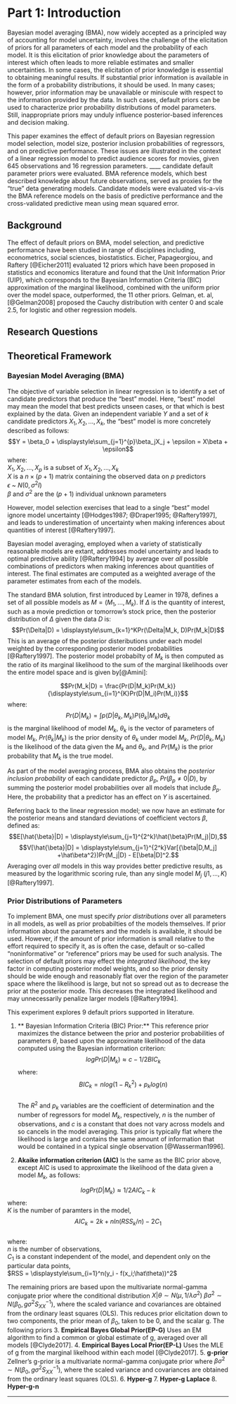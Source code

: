 # Part 1: Introduction
Bayesian model averaging (BMA), now widely accepted as a principled way of accounting for model uncertainty, involves the challenge of the elicitation of priors for all parameters of each model and the probability of each model. It is this elicitation of prior knowledge about the parameters of interest which often leads to more reliable estimates and smaller uncertainties. In some cases, the elicitation of prior knowledge is essential to obtaining meaningful results. If substantial prior information is available in the form of a probability distributions, it should be used. In many cases; however, prior information may be unavailable or miniscule with respect to the information provided by the data. In such cases, default priors can be used to characterize prior probability distributions of model parameters. Still, inappropriate priors may unduly influence posterior-based inferences and decision making. 

This paper examines the effect of default priors on Bayesian regression model selection, model size, posterior inclusion probabilities of regressors, and on predictive performance. These issues are illustrated in the context of a linear regression model to predict audience scores for movies, given 645 observations and 16 regression parameters. ____ candidate default parameter priors were evaluated.  BMA reference models, which best described knowledge about future observations, served as proxies for the "true" deta generating models. Candidate models were evaluated vis-a-vis the BMA reference models on the basis of predictive performance and the cross-validated predictive mean using mean squared error.   

## Background
The effect of default priors on BMA, model selection, and predictive performance have been studied in range of disciplines including, econometrics, social sciences, biostatistics. Eicher, Papageorgiou, and Raftery [@Eicher2011] evaluated 12 priors which have been proposed in statistics and economics literature and found that the Unit Information Prior (UIP), which corresponds to the Bayesian Information Criteria (BIC) approximation of the marginal likelihood, combined with the uniform prior over the model space, outperformed, the 11 other priors.  Gelman, et. al, [@Gelman2008] proposed the Cauchy distribution with center 0 and scale 2.5, for logistic and other regression models. 




## Research Questions

## Theoretical Framework
### Bayesian Model Averaging (BMA)
The objective of variable selection in linear regression is to identify a set of candidate predictors that produce the "best" model. Here, "best" model may mean the model that best predicts unseen cases, or that which is best explained by the data. Given an independent variable $Y$ and a set of $k$ candidate predictors $X_1, X_2, ..., X_k$, the "best" model is more concretely described as follows: 
$$Y = \beta_0 + \displaystyle\sum_{j=1}^{p}\beta_jX_j + \epsilon = X\beta + \epsilon$$
where:   
$X_1, X_2, ..., X_p$  is a subset of $X_1, X_2, ..., X_k$  
$X$ is a $n \times (p + 1)$ matrix containing the observed data on $p$ predictors  
$\epsilon$ ~ $N(0,\sigma^2I)$  
$\beta$ and $\sigma^2$ are the $(p + 1)$ individual unknown parameters  

However, model selection exercises that lead to a single "best" model ignore model uncertainty [@Hodges1987; @Draper1995; @Raftery1997], and leads to underestimation of uncertainty when making inferences about quantities of interest [@Raftery1997].

Bayesian model averaging, employed when a variety of statistically reasonable models are extant, addresses model uncertainty and leads to optimal predictive ability [@Raftery1994] by average over *all* possible combinations of predictors when making inferences about quantities of interest. The final estimates are computed as a weighted average of the parameter estimates from each of the models. 

The standard BMA solution, first introduced by Leamer in 1978, defines a set of all possible models as $M = ({M_1,..., M_k})$. If $\Delta$ is the quantity of interest, such as a movie prediction or tomorrow's stock price, then the posterior distribution of $\Delta$ given the data $D$ is:
$$Pr(\Delta|D) = \displaystyle\sum_{k=1}^KPr(\Delta|M_k, D)Pr(M_k|D)$$
This is an average of the posterior disteributions under each model weighted by the corresponding posterior model probabilities [@Raftery1997]. The posterior model probabilty of $M_k$ is then computed as the ratio of its marginal likelihood to the sum of the marginal likelihoods over the entire model space and is given by[@Amini]:

$$Pr(M_k|D) = \frac{Pr(D|M_k)Pr(M_k)}{\displaystyle\sum_{i=1}^{K}Pr(D|M_i)Pr(M_i)}$$
where:  
$$Pr(D|M_k) = \int p(D|\theta_k, M_k)P(\theta_k|M_k)d\theta_k$$
is the marginal likelihood of model $M_k$, $\theta_k$ is the vector of parameters of model $M_k$, $Pr(\theta_k|M_k)$ is the prior density of $\theta_k$ under model $M_k$, $Pr(D|\theta_k, M_k)$ is the likelihood of the data given the $M_k$ and $\theta_k$, and $Pr(M_k)$ is the prior probability that $M_k$ is the true model.


As part of the model averaging process, BMA also obtains the *posterior inclusion probability* of each candidate predictor $\beta_p$, $Pr(\beta_p\neq0|D)$, by summing the posterior model probabilities over all models that include $\beta_p$. Here, the probability that a predictor has an effect on $Y$ is ascertained.

Referring back to the linear regression model; we now have an estimate for the posterior means and standard deviations of coefficient vectors $\beta$, defined as:
$$E[\hat{\beta}|D] = \displaystyle\sum_{j=1}^{2^k}\hat{\beta}Pr(M_j)|D),$$
$$V[\hat{\beta}|D] = \displaystyle\sum_{j=1}^{2^k}Var[{\beta|D,M_j] +\hat\beta^2})Pr(M_j|D) - E[\beta|D]^2.$$
Averaging over *all* models in this way provides better predictive results, as measured by the logarithmic scoring rule, than any single model $M_j$ $(j  1,...,K)$ [@Raftery1997]. 

### Prior Distributions of Parameters
To implement BMA, one must specify *prior distributions* over all parameters in all models, as well as prior probabilties of the models themselves. If prior information about the parameters and the models is available, it should be used. However, if the amount of prior information is small relative to the effort required to specify it, as is often the case, default or so-called "noninformative" or "reference" priors may be used for such analysis. The selection of default priors may effect the *integrated likelihood*, the key factor in computing posterior model weights, and so the prior density should be wide enough and reasonably flat over the region of the parameter space where the likelihood is large, but not so spread out as to decrease the prior at the posterior mode.  This decreases the integrated likelihood and may unnecessarily penalize larger models [@Raftery1994].

This experiment explores 9 default priors supported in literature. 

1. ** Bayesian Information Criteria (BIC) Prior:**	This reference prior maximizes the distance between the prior and posterior probabilities of parameters $\theta$, based upon the approximate likelihood of the data computed using the Bayesian information criterion:
$$log Pr(D|M_k) \approx c - 1/2BIC_k$$
where:   
$$BIC_k = nlog(1-R^2_k) + p_klog(n)$$    
The $R^2$ and $p_k$ variables are the coefficient of determination and the number of regressors for model $M_k$, respectively, $n$ is the number of observations, and $c$ is a constant that does not vary across models and so cancels in the model averaging. This prior is typically flat where the likelihood is large and contains the same amount of information that would be contained in a typical single observation [@Wasserman1996].

2. **Akaike information criterion (AIC)**	Is the same as the BIC prior above, except AIC is used to approximate the likelihood of the data given a model $M_k$, as follows:

$$log Pr(D|M_k) \approx 1/2AIC_k - k$$
where:   
$K$ is the number of paramters in the model,  
$$AIC_k = 2k + n ln(RSS_k/n) − 2C_1 $$     
where:  
$n$ is the number of observations,   
$C_1$ is a constant independent of the model, and dependent only on the particular data points,   
$RSS = \displaystyle\sum_{i=1}^n(y_i - f(x_i;\hat\theta))^2$

The remaining priors are based upon the multivariate normal-gamma conjugate prior where the conditional distribution $X|\theta \sim N(\mu,1/\lambda\sigma^2)$
$\beta \sigma^2\sim N(\beta_0, g\sigma^2S^{-1}_{XX})$, where the scaled variance and covariances are obtained from the ordinary least squares (OLS). This reduces prior elicitation down to two components, the prior mean of $\beta_0$, taken to be 0, and the scalar g. The following priors 
3. **Empirical Bayes Global Prior(EP-G)** Uses an EM algorithm to find a common or global estimate of g, averaged over all models [@Clyde2017].
4. **Empirical Bayes Local Prior(EP-L)** Uses the MLE of g from the marginal likelhood within each model [@Clyde2017].
5. **g-prior** Zellner's g-prior is a multivariate normal-gamma conjugate prior where $\beta \sigma^2\sim N(\beta_0, g\sigma^2S^{-1}_{XX})$, where the scaled variance and covariances are obtained from the ordinary least squares (OLS).
6. **Hyper-g**
7. **Hyper-g Laplace**
8. **Hyper-g-n**



* * *
